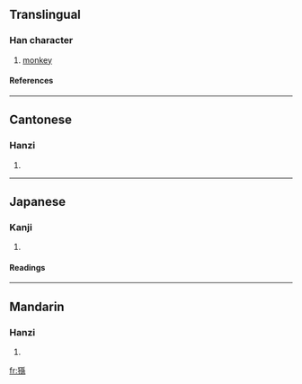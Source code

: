 {{see|狲}}

==Translingual==
===Han character===
{{Han char|rn=94|rad=犬|as=10|sn=13|four=4229<sub>3</sub>|canj=大竹弓木火 (KHNDF)}}
# [[monkey]]
====References====
{{Han ref|kx=0716.080|dkj=20573|dj=1128.010|hdz=21364.060|uh=733B|ud=29499|bh=DEAC|bd=57004}}

----
==Cantonese==
===Hanzi===
{{yue-hanzi|jyut=|y=syun1}}
# {{defn|Cantonese}}

----
==Japanese==
===Kanji===
{{ja-kanji|grade=|rs=犬10}}
# {{defn|Japanese}} 
====Readings====
{{ja-readings|on=[[そん]] (son)|kun=[[さる]] (saru)|nanori=}}

----
==Mandarin==
===Hanzi===
{{cmn-hanzi|sim=狲|pin=[[sūn]] (sun1)|wg=sun<sup>1</sup>}}
# {{defn|Mandarin}}

[[fr:猻]]